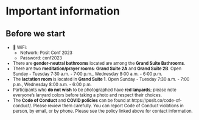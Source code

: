 # Important information {data-stack-name="Information"}

## Before we start

::: {style="font-size: 80%"}
- 📶 WiFi:
  - Network: Posit Conf 2023
  - Password: conf2023
- There are __gender-neutral bathrooms__ located are among the __Grand Suite Bathrooms__.
- There are two __meditation/prayer rooms__: __Grand Suite 2A__ and __Grand Suite 2B__. Open Sunday - Tuesday 7:30 a.m. - 7:00 p.m., Wednesday 8:00 a.m. - 6:00 p.m.
- The __lactation room__ is located in __Grand Suite 1__. Open Sunday - Tuesday 7:30 a.m. - 7:00 p.m., Wednesday 8:00 a.m. - 6:00 p.m.
- Participants who __do not wish__ to be photographed have __red lanyards__; please note everyone's lanyard colors before taking a photo and respect their choices.
- The __Code of Conduct__ and __COVID policies__ can be found at https://posit.co/code-of-conduct/. Please review them carefully. You can report Code of Conduct violations in person, by email, or by phone. Please see the policy linked above for contact information.
:::